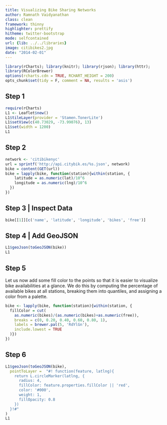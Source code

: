 ```yaml
---
title: Visualizing Bike Sharing Networks
author: Ramnath Vaidyanathan
class: clean
framework: thinny
highlighter: prettify
hitheme: twitter-bootstrap
mode: selfcontained
url: {lib: ../../libraries}
image: citibikes2.jpg
date: "2014-02-01"
---
```


```r
library(rCharts); library(knitr); library(rjson); library(httr);
library(RColorBrewer)
options(rcharts.cdn = TRUE, RCHART_HEIGHT = 200)
opts_chunk$set(tidy = F, comment = NA, results = 'asis')
```


## Step 1

```r
require(rCharts)
L1 <- Leaflet$new()
L1$tileLayer(provider = 'Stamen.TonerLite')
L1$setView(c(40.73029, -73.99076), 13)
L1$set(width = 1200)
L1
```

## Step 2

```r
network <- 'citibikenyc'
url = sprintf('http://api.citybik.es/%s.json', network)
bike = content(GET(url))
bike = lapply(bike, function(station){within(station, {
    latitude = as.numeric(lat)/10^6
    longitude = as.numeric(lng)/10^6
  })
})
```

## Step 3 | Inspect Data

```r
bike[[1]][c('name', 'latitude', 'longitude', 'bikes', 'free')]
```

## Step 4 | Add GeoJSON

```r
L1$geoJson(toGeoJSON(bike))
L1
```

## Step 5

Let us now add some fill color to the points so that it is easier to visualize bike availabilities at a glance. We do this by computing the percentage of available bikes at all stations, breaking them into quantiles, and assigning a color from a palette.

```r
bike <- lapply(bike, function(station){within(station, { 
  fillColor = cut(
    as.numeric(bikes)/(as.numeric(bikes)+as.numeric(free)), 
    breaks = c(0, 0.20, 0.40, 0.60, 0.80, 1), 
    labels = brewer.pal(5, 'RdYlGn'),
    include.lowest = TRUE
  )})
})
```

## Step 6


```r
L1$geoJson(toGeoJSON(bike), 
  pointToLayer =  "#! function(feature, latlng){
    return L.circleMarker(latlng, {
      radius: 4,
      fillColor: feature.properties.fillColor || 'red',    
      color: '#000',
      weight: 1,
      fillOpacity: 0.8
    })
  }!#"
)
L1
```


<style>
  iframe.rChart {height: 200px}
  table.nofluid {width: auto; margin: 0 auto;}
  pre {margin-left: 0px;}
</style>
